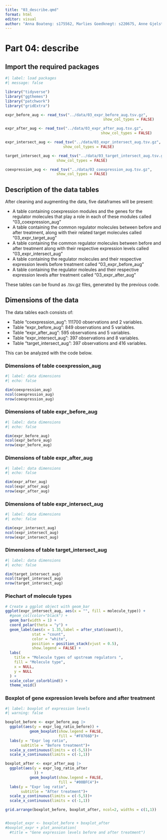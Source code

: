 ```yaml
---
title: "03_describe.qmd"
format: html
editor: visual
author: "Anna Boateng: s175562, Marlies Goedknegt: s220675, Anne Gjelstrup: s194530, Katja Jagd: s185395, Olivia Ronnenberg: s183359"
---
```


# Part 04: describe

## Import the required packages

```r
#| label: load packages
#| message: false

library("tidyverse")
library("ggthemes")
library("patchwork")
library("gridExtra")

```

```r
expr_before_aug <- read_tsv("../data/03_expr_before_aug.tsv.gz",
                                            show_col_types = FALSE)

expr_after_aug <- read_tsv("../data/03_expr_after_aug.tsv.gz",
                                           show_col_types = FALSE)

expr_intersect_aug <- read_tsv("../data/03_expr_intersect_aug.tsv.gz",
                          show_col_types = FALSE)

target_intersect_aug <- read_tsv("../data/03_target_intersect_aug.tsv.gz",
                       show_col_types = FALSE)

coexpression_aug <- read_tsv("../data/03_coexpression_aug.tsv.gz",
                       show_col_types = FALSE)
```


## Description of the data tables

After cleaning and augmenting the data, five dataframes will be present:

-   A table containing coexpression modules and the genes for the regulator molecules that play a role in each of these modules called "03_coexpression_aug"
-   A table containing the common regulator molecules between before and after treatment, along with their related target molecules called "03_expr_target_aug"
-   A table containing the common regulator molecules between before and after treatment along with their respective expression levels called "03_expr_intersect_aug"
-   A table containing the regulator molecules and their respective expression levels before treatment called "03_expr_before_aug"
-   A table containing the regulator moleules and their respective expression levels after treatment called "03_expr_after_aug"

These tables can be found as .tsv.gz files, generated by the previous code.

## Dimensions of the data

The data tables each consists of:

-   Table "coexpression_aug": 111700 observations and 2 variables.
-   Table "expr_before_aug": 849 observations and 5 variables.
-   Table "expr_after_aug": 595 observations and 5 variables.
-   Table "expr_intersect_aug": 397 observations and 8 variables.
-   Table "target_intersect_aug": 397 observations and 416 variables.

This can be analyzed with the code below.

### Dimensions of table coexpression_aug

```r
#| label: data dimensions 
#| echo: false

dim(coexpression_aug)
ncol(coexpression_aug)
nrow(coexpression_aug)
```

### Dimensions of table expr_before_aug

```r

#| label: data dimensions
#| echo: false

dim(expr_before_aug)
ncol(expr_before_aug)
nrow(expr_before_aug)
```

### Dimensions of table expr_after_aug

```r

#| label: data dimensions
#| echo: false

dim(expr_after_aug)
ncol(expr_after_aug)
nrow(expr_after_aug)
```

### Dimensions of table expr_intersect_aug

```r

#| label: data dimensions
#| echo: false

dim(expr_intersect_aug)
ncol(expr_intersect_aug)
nrow(expr_intersect_aug)
```

### Dimensions of table target_intersect_aug

```r

#| label: data dimensions
#| echo: false

dim(target_intersect_aug)
ncol(target_intersect_aug)
nrow(target_intersect_aug)
```

### Piechart of molecule types

```r
# Create a ggplot object with geom_bar
ggplot(expr_intersect_aug, aes(x = "", fill = molecule_type)) +
  #geom_col(color="black") +
  geom_bar(width = 1) +
  coord_polar(theta = "y") +
  geom_label(aes(x = 1.35,label = after_stat(count)), 
            stat = "count", 
            color = "white",
            position = position_stack(vjust = 0.5),
            show.legend = FALSE) +
  labs(
    title = "Molecule types of upstream regulators ",
    fill = "Molecule type",
    x = NULL,
    y = NULL
  ) +
  scale_color_colorblind() + 
  theme_void()
```

### Boxplot of gene expression levels before and after treatment

```r
#| label: boxplot of expression levels 
#| warning: false 

boxplot_before <- expr_before_aug |> 
  ggplot(aes(y = expr_log_ratio_before)) +
           geom_boxplot(show.legend = FALSE,
                        fill = "#F8766D")+
  labs(y = "Expr log ratio",
       subtitle = "Before treatment")+
  scale_y_continuous(limits = c(-5,5))+
  scale_x_continuous(limits = c(-1,1))

boxplot_after <- expr_after_aug |> 
  ggplot(aes(y = expr_log_ratio_after
             )) +
           geom_boxplot(show.legend = FALSE,
                        fill = "#00BFC4")+
  labs(y = "Expr log ratio",
       subtitle = "After treatment")+
  scale_y_continuous(limits = c(-5,5))+
  scale_x_continuous(limits = c(-1,1))

grid.arrange(boxplot_before, boxplot_after, ncol=2, widths = c(1,1))


#boxplot_expr <- boxplot_before + boxplot_after
#boxplot_expr + plot_annotation(
  #title = "Gene expression levels before and after treatment")
```

